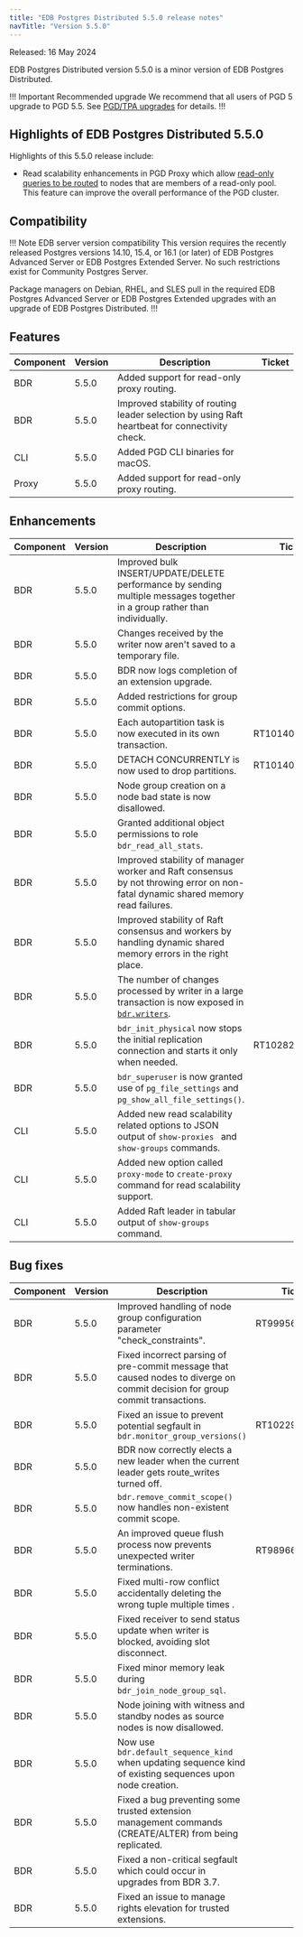 ```yaml
---
title: "EDB Postgres Distributed 5.5.0 release notes"
navTitle: "Version 5.5.0"
---
```


Released: 16 May 2024

EDB Postgres Distributed version 5.5.0 is a minor version of EDB Postgres Distributed.

!!! Important Recommended upgrade
We recommend that all users of PGD 5 upgrade to PGD 5.5. See [PGD/TPA upgrades](../upgrades/tpa_overview) for details.
!!!


## Highlights of EDB Postgres Distributed 5.5.0

Highlights of this 5.5.0 release include:

* Read scalability enhancements in PGD Proxy which allow [read-only queries to be routed](/pgd/5.8/routing/readonly/) to nodes that are members of a read-only pool. This feature can improve the overall performance of the PGD cluster.

## Compatibility

!!! Note EDB server version compatibility
This version requires the recently released Postgres versions 14.10, 15.4,
or 16.1 (or later) of EDB Postgres Advanced Server or EDB Postgres Extended
Server. No such restrictions exist for Community Postgres Server.

Package managers on Debian, RHEL, and SLES pull in the required EDB Postgres
Advanced Server or EDB Postgres Extended upgrades with an upgrade of EDB
Postgres Distributed.
!!!

## Features

| Component | Version | Description                                                                                    | Ticket |
|-----------|---------|------------------------------------------------------------------------------------------------|--------|
| BDR       | 5.5.0   | Added support for read-only proxy routing.                                                     |        |
| BDR       | 5.5.0   | Improved stability of routing leader selection by using Raft heartbeat for connectivity check. |        |
| CLI       | 5.5.0   | Added PGD CLI binaries for macOS.                                                              |        |
| Proxy     | 5.5.0   | Added support for read-only proxy routing.                                                     |        |


## Enhancements

| Component | Version | Description                                                                                                                                            | Ticket         |
|-----------|---------|--------------------------------------------------------------------------------------------------------------------------------------------------------|----------------|
| BDR       | 5.5.0   | Improved bulk INSERT/UPDATE/DELETE performance by sending multiple messages together in a group rather than individually.                              |                |
| BDR       | 5.5.0   | Changes received by the writer now aren't saved to a temporary file.                                                                                   |                |
| BDR       | 5.5.0   | BDR now logs completion of an extension upgrade.                                                                                                       |                |
| BDR       | 5.5.0   | Added restrictions for group commit options.                                                                                                           |                |
| BDR       | 5.5.0   | Each autopartition task is now executed in its own transaction.                                                                                        | RT101407/35476 |
| BDR       | 5.5.0   | DETACH CONCURRENTLY is now used to drop partitions.                                                                                                    | RT101407/35476 |
| BDR       | 5.5.0   | Node group creation on a node bad state is now disallowed.                                                                                             |                |
| BDR       | 5.5.0   | Granted additional object permissions to role `bdr_read_all_stats`.                                                                                    |                |
| BDR       | 5.5.0   | Improved stability of manager worker and Raft consensus by not throwing error on non-fatal dynamic shared memory read failures.                         |                |
| BDR       | 5.5.0   | Improved stability of Raft consensus and workers by handling dynamic shared memory errors in the right place.                                          |                |
| BDR       | 5.5.0   | The number of changes processed by writer in a large transaction is now exposed in [`bdr.writers`](/pgd/5.8/reference/catalogs-visible#bdrwriters). |                |
| BDR       | 5.5.0   | `bdr_init_physical` now stops the initial replication connection and starts it only when needed.                                                       | RT102828/35305 |
| BDR       | 5.5.0   | `bdr_superuser` is now granted use of `pg_file_settings` and `pg_show_all_file_settings()`.                                                            |                |
| CLI       | 5.5.0   | Added new read scalability related options to JSON output of `show-proxies ` and `show-groups` commands.                                               |                |
| CLI       | 5.5.0   | Added new option called `proxy-mode` to `create-proxy` command for read scalability support.                                                           |                |
| CLI       | 5.5.0   | Added Raft leader in tabular output of `show-groups` command.                                                                                          |                |


## Bug fixes

| Component | Version | Description                                                                                                                  | Ticket         |
|-----------|---------|------------------------------------------------------------------------------------------------------------------------------|----------------|
| BDR       | 5.5.0   | Improved handling of node group configuration parameter "check_constraints".                                                 | RT99956/31896  |
| BDR       | 5.5.0   | Fixed incorrect parsing of pre-commit message that caused nodes to diverge on commit decision for group commit transactions. |                |
| BDR       | 5.5.0   | Fixed an issue to prevent potential segfault in `bdr.monitor_group_versions()`                                                                 | RT102290/34051 |
| BDR       | 5.5.0   | BDR now correctly elects a new leader when the current leader gets route_writes turned off.                                  |                |
| BDR       | 5.5.0   | `bdr.remove_commit_scope()` now handles non-existent commit scope.                                                           |                |
| BDR       | 5.5.0   | An improved queue flush process now prevents unexpected writer terminations.                                                 | RT98966/35447  |
| BDR       | 5.5.0   | Fixed multi-row conflict accidentally deleting the wrong tuple multiple times  .                                             |                |
| BDR       | 5.5.0   | Fixed receiver to send status update when writer is blocked, avoiding slot disconnect.                                       |                |
| BDR       | 5.5.0   | Fixed minor memory leak during `bdr_join_node_group_sql`.                                                                      |                |
| BDR       | 5.5.0   | Node joining with witness and standby nodes as source nodes is now disallowed.                                               |                |
| BDR       | 5.5.0   | Now use `bdr.default_sequence_kind` when updating sequence kind of existing sequences upon node creation.                        |                |
| BDR       | 5.5.0   | Fixed a bug preventing some trusted extension management commands (CREATE/ALTER) from being replicated.                      |                |
| BDR       | 5.5.0   | Fixed a non-critical segfault which could occur in upgrades from BDR 3.7.                                                    |                |
| BDR       | 5.5.0   | Fixed an issue to manage rights elevation for trusted extensions.                                                                              |                |
